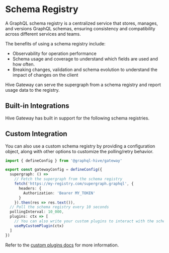 # Schema Registry


A GraphQL schema registry is a centralized service that stores, manages, and versions GraphQL
schemas, ensuring consistency and compatibility across different services and teams.

The benefits of using a schema registry include:

- Observability for operation performance
- Schema usage and coverage to understand which fields are used and how often.
- Breaking changes, validation and schema evolution to understand the impact of changes on the
  client

Hive Gateway can serve the supergraph from a schema registry and report usage data to the registry.

## Built-in Integrations

Hive Gateway has built in support for the following schema registries.

<Cards>
  <Cards.Card arrow title="Hive Registry" href="/v1/serve/schema-registry/hive" />
  <Cards.Card arrow title="Apollo GraphOS" href="/v1/serve/schema-registry/graphos" />
</Cards>

## Custom Integration

You can also use a custom schema registry by providing a configuration object, along with other
options to customize the polling/retry behavior.

```ts filename="gateway.config.ts"
import { defineConfig } from '@graphql-hive/gateway'

export const gatewayConfig = defineConfig({
  supergraph: () =>
    // Fetch the supergraph from the schema registry
    fetch('https://my-registry.com/supergraph.graphql', {
      headers: {
        Authorization: 'Bearer MY_TOKEN'
      }
    }).then(res => res.text()),
  // Poll the schema registry every 10 seconds
  pollingInterval: 10_000,
  plugins: ctx => [
    // You can also write your custom plugins to interact with the schema registry
    useMyCustomPlugin(ctx)
  ]
})
```

Refer to the [custom plugins docs](/v1/serve/features/custom-plugins) for more information.
